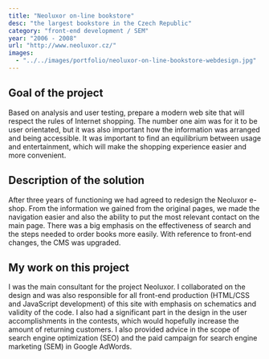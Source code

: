 ```yaml
---
title: "Neoluxor on-line bookstore"
desc: "the largest bookstore in the Czech Republic"
category: "front-end development / SEM"
year: "2006 - 2008"
url: "http://www.neoluxor.cz/"
images:
  - "../../images/portfolio/neoluxor-on-line-bookstore-webdesign.jpg"
---
```


## Goal of the project

Based on analysis and user testing, prepare a modern web site that will respect the rules of Internet shopping. The number one aim was for it to be user orientated, but it was also important how the information was arranged and being accessible. It was important to find an equilibrium between usage and entertainment, which will make the shopping experience easier and more convenient.

## Description of the solution

After three years of functioning we had agreed to redesign the Neoluxor e-shop. From the information we gained from the original pages, we made the navigation easier and also the ability to put the most relevant contact on the main page. There was a big emphasis on the effectiveness of search and the steps needed to order books more easily. With reference to front-end changes, the CMS was upgraded.

## My work on this project

I was the main consultant for the project Neoluxor. I collaborated on the design and was also responsible for all front-end production (HTML/CSS and JavaScript development) of this site with emphasis on schematics and validity of the code. I also had a significant part in the design in the user accomplishments in the contests, which would hopefully increase the amount of returning customers. I also provided advice in the scope of search engine optimization (SEO) and the paid campaign for search engine marketing (SEM) in Google AdWords.
